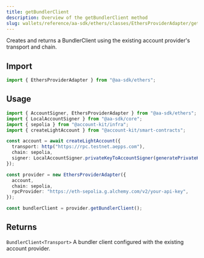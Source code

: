 ```yaml
---
title: getBundlerClient
description: Overview of the getBundlerClient method
slug: wallets/reference/aa-sdk/ethers/classes/EthersProviderAdapter/getBundlerClient
---
```




Creates and returns a BundlerClient using the existing account provider's transport and chain.

## Import

```ts
import { EthersProviderAdapter } from "@aa-sdk/ethers";
```

## Usage

```ts
import { AccountSigner, EthersProviderAdapter } from "@aa-sdk/ethers";
import { LocalAccountSigner } from "@aa-sdk/core";
import { sepolia } from "@account-kit/infra";
import { createLightAccount } from "@account-kit/smart-contracts";

const account = await createLightAccount({
  transport: http("https://rpc.testnet.aepps.com"),
  chain: sepolia,
  signer: LocalAccountSigner.privateKeyToAccountSigner(generatePrivateKey()),
});

const provider = new EthersProviderAdapter({
  account,
  chain: sepolia,
  rpcProvider: "https://eth-sepolia.g.alchemy.com/v2/your-api-key",
});

const bundlerClient = provider.getBundlerClient();
```

## Returns

`BundlerClient<Transport>`
A bundler client configured with the existing account provider.
